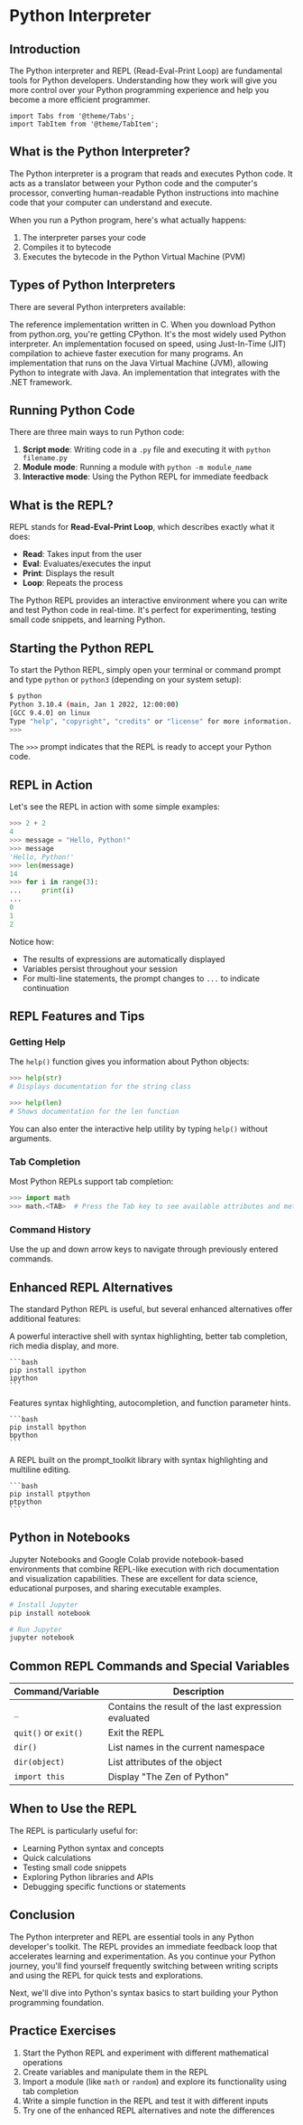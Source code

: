 # Python Interpreter

## Introduction

The Python interpreter and REPL (Read-Eval-Print Loop) are fundamental tools for Python developers. Understanding how they work will give you more control over your Python programming experience and help you become a more efficient programmer.

```mdx-code-block
import Tabs from '@theme/Tabs';
import TabItem from '@theme/TabItem';
```

## What is the Python Interpreter?

The Python interpreter is a program that reads and executes Python code. It acts as a translator between your Python code and the computer's processor, converting human-readable Python instructions into machine code that your computer can understand and execute.

When you run a Python program, here's what actually happens:

1. The interpreter parses your code
2. Compiles it to bytecode
3. Executes the bytecode in the Python Virtual Machine (PVM)

## Types of Python Interpreters

There are several Python interpreters available:


<Tabs>
  <TabItem value="cpython" label="CPython" default>
    The reference implementation written in C. When you download Python from python.org, you're getting CPython. It's the most widely used Python interpreter.
  </TabItem>
  <TabItem value="pypy" label="PyPy">
    An implementation focused on speed, using Just-In-Time (JIT) compilation to achieve faster execution for many programs.
  </TabItem>
  <TabItem value="jython" label="Jython">
    An implementation that runs on the Java Virtual Machine (JVM), allowing Python to integrate with Java.
  </TabItem>
  <TabItem value="ironpython" label="IronPython">
    An implementation that integrates with the .NET framework.
  </TabItem>
</Tabs>


## Running Python Code

There are three main ways to run Python code:

1. **Script mode**: Writing code in a `.py` file and executing it with `python filename.py`
2. **Module mode**: Running a module with `python -m module_name`
3. **Interactive mode**: Using the Python REPL for immediate feedback

## What is the REPL?

REPL stands for **Read-Eval-Print Loop**, which describes exactly what it does:

- **Read**: Takes input from the user
- **Eval**: Evaluates/executes the input
- **Print**: Displays the result
- **Loop**: Repeats the process

The Python REPL provides an interactive environment where you can write and test Python code in real-time. It's perfect for experimenting, testing small code snippets, and learning Python.

## Starting the Python REPL

To start the Python REPL, simply open your terminal or command prompt and type `python` or `python3` (depending on your system setup):

```bash
$ python
Python 3.10.4 (main, Jan 1 2022, 12:00:00) 
[GCC 9.4.0] on linux
Type "help", "copyright", "credits" or "license" for more information.
>>> 
```

The `>>>` prompt indicates that the REPL is ready to accept your Python code.

## REPL in Action

Let's see the REPL in action with some simple examples:

```python
>>> 2 + 2
4
>>> message = "Hello, Python!"
>>> message
'Hello, Python!'
>>> len(message)
14
>>> for i in range(3):
...     print(i)
... 
0
1
2
```

Notice how:
- The results of expressions are automatically displayed
- Variables persist throughout your session
- For multi-line statements, the prompt changes to `...` to indicate continuation

## REPL Features and Tips

### Getting Help

The `help()` function gives you information about Python objects:

```python
>>> help(str)
# Displays documentation for the string class

>>> help(len)
# Shows documentation for the len function
```

You can also enter the interactive help utility by typing `help()` without arguments.

### Tab Completion

Most Python REPLs support tab completion:

```python
>>> import math
>>> math.<TAB>  # Press the Tab key to see available attributes and methods
```

### Command History

Use the up and down arrow keys to navigate through previously entered commands.

## Enhanced REPL Alternatives

The standard Python REPL is useful, but several enhanced alternatives offer additional features:


<Tabs>
  <TabItem value="ipython" label="IPython" default>
    A powerful interactive shell with syntax highlighting, better tab completion, rich media display, and more.
    
    ```bash
    pip install ipython
    ipython
    ```
  </TabItem>
  <TabItem value="bpython" label="bpython">
    Features syntax highlighting, autocompletion, and function parameter hints.
    
    ```bash
    pip install bpython
    bpython
    ```
  </TabItem>
  <TabItem value="ptpython" label="ptpython">
    A REPL built on the prompt_toolkit library with syntax highlighting and multiline editing.
    
    ```bash
    pip install ptpython
    ptpython
    ```
  </TabItem>
</Tabs>


## Python in Notebooks

Jupyter Notebooks and Google Colab provide notebook-based environments that combine REPL-like execution with rich documentation and visualization capabilities. These are excellent for data science, educational purposes, and sharing executable examples.

```python
# Install Jupyter
pip install notebook

# Run Jupyter
jupyter notebook
```

## Common REPL Commands and Special Variables

| Command/Variable     | Description                                          |
|----------------------|------------------------------------------------------|
| `_`                  | Contains the result of the last expression evaluated |
| `quit()` or `exit()` | Exit the REPL                                        |
| `dir()`              | List names in the current namespace                  |
| `dir(object)`        | List attributes of the object                        |
| `import this`        | Display "The Zen of Python"                          |

## When to Use the REPL

The REPL is particularly useful for:

- Learning Python syntax and concepts
- Quick calculations
- Testing small code snippets
- Exploring Python libraries and APIs
- Debugging specific functions or statements

## Conclusion

The Python interpreter and REPL are essential tools in any Python developer's toolkit. The REPL provides an immediate feedback loop that accelerates learning and experimentation. As you continue your Python journey, you'll find yourself frequently switching between writing scripts and using the REPL for quick tests and explorations.

Next, we'll dive into Python's syntax basics to start building your Python programming foundation.

## Practice Exercises

1. Start the Python REPL and experiment with different mathematical operations
2. Create variables and manipulate them in the REPL
3. Import a module (like `math` or `random`) and explore its functionality using tab completion
4. Write a simple function in the REPL and test it with different inputs
5. Try one of the enhanced REPL alternatives and note the differences